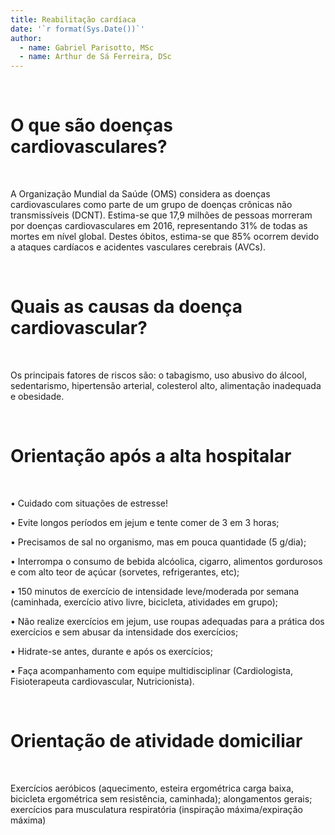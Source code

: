 ---
title: Reabilitação cardíaca
date: '`r format(Sys.Date())`'
author:
  - name: Gabriel Parisotto, MSc
  - name: Arthur de Sá Ferreira, DSc
---

<br>

# **O que são doenças cardiovasculares?**

<br>

A Organização Mundial da Saúde (OMS) considera as doenças cardiovasculares como parte de um grupo de doenças crônicas não transmissíveis (DCNT). Estima-se que 17,9 milhões de pessoas morreram por doenças cardiovasculares em 2016, representando 31% de todas as mortes em nível global. Destes óbitos, estima-se que 85% ocorrem devido a ataques cardíacos e acidentes vasculares cerebrais (AVCs).

<br>

# **Quais as causas da doença cardiovascular?**

<br>

Os principais fatores de riscos são: o tabagismo, uso abusivo do álcool, sedentarismo, hipertensão arterial, colesterol alto, alimentação inadequada e obesidade.

<br>

# **Orientação após a alta hospitalar**

<br>

•	Cuidado	com	situações	de estresse!
 
•	Evite longos períodos em jejum e tente comer de 3 em 3 horas;

•	Precisamos de sal no organismo, mas em pouca quantidade (5 g/dia);

•	Interrompa		o	consumo	de bebida		alcóolica,		cigarro, alimentos gordurosos e com alto teor	de		açúcar	(sorvetes, refrigerantes, etc);

•	150 minutos de exercício de intensidade leve/moderada por semana (caminhada, exercício ativo livre, bicicleta, atividades em
grupo);

•	Não realize exercícios em jejum, use roupas adequadas para a prática dos exercícios e sem abusar da intensidade dos exercícios;

•	Hidrate-se antes, durante e após os exercícios;

•	Faça acompanhamento com equipe	multidisciplinar (Cardiologista, Fisioterapeuta cardiovascular, Nutricionista).
 
 <br>
 
# **Orientação de atividade domiciliar**
 
 <br>
 
Exercícios aeróbicos (aquecimento, esteira ergométrica carga baixa, bicicleta ergométrica sem resistência, caminhada); alongamentos gerais; exercícios para musculatura respiratória (inspiração máxima/expiração máxima)
 